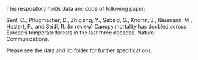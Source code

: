 This respository holds data and code of following paper:

Senf, C., Pflugmacher, D., Zhiqiang, Y., Sebald, S., Knorrn, J., Neumann, M., Hostert, P., and Seidl, R. (in review) Canopy mortality has doubled across Europe’s temperate forests in the last three decades. Nature Communications.

Please see the data and lib folder for further specifications.